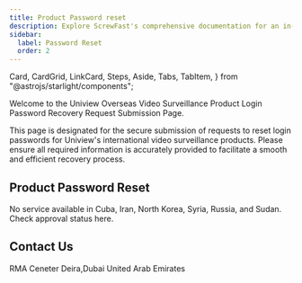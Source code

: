 ```yaml
---
title: Product Password reset
description: Explore ScrewFast's comprehensive documentation for an in-depth look at our premium tools and construction services.
sidebar:
  label: Password Reset
  order: 2
---
```


  Card,
  CardGrid,
  LinkCard,
  Steps,
  Aside,
  Tabs,
  TabItem,
} from "@astrojs/starlight/components";

Welcome to the Uniview Overseas Video Surveillance Product Login Password Recovery Request Submission Page.

This page is designated for the secure submission of requests to reset login passwords for Uniview's international video surveillance products. Please ensure all required information is accurately provided to facilitate a smooth and efficient recovery process.

## Product Password Reset

<CardGrid>
  <Card title="Bulk Password reset" icon="seti:config">
    No service available in Cuba, Iran, North Korea, Syria, Russia, and Sudan.
    <LinkCard
      title="Click here "
      href="https://www.uniview.com/Support/Product_Password_Reset/Bulk_Password_Reset/"
    />
  </Card>
  <Card title="Check Status" icon="seti:pipeline">
    Check approval status here.
    <LinkCard
      title="Click Here "
      href="https://www.uniview.com/Support/Product_Password_Reset/Check_Approval_Status/"
    />
  </Card>
</CardGrid>

## Contact Us

<Aside type="tip">RMA Ceneter Deira,Dubai United Arab Emirates</Aside>
